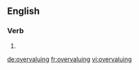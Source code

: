 ==English==

===Verb===
{{head|en|present participle}}

# {{present participle of|overvalue|lang=en}}

[[de:overvaluing]]
[[fr:overvaluing]]
[[vi:overvaluing]]